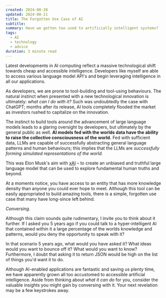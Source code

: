 ```yaml
---
created: 2024-08-20
updated: 2024-08-21
title: The Forgotten Use Case of AI
subtitle: 
summary: Have we gotten too used to artificially intelligent systems?
tags:
  - AI
  - technology
  - advice
duration: 3 minute read
---
```

Latest developments in AI computing reflect a massive technological shift towards cheap and accessible intelligence. Developers like myself are able to access various language model API's and begin leveraging intelligence in all our applications.

As developers, we are prone to tool-building and tool-using behaviours. The natural instinct when presented with a new technological innovation is ultimately: *what can I do with it?* Such was undoubtedly the case with ChatGPT; months after its release, AI tools completely flooded the market as investors rushed to capitalize on the innovation.

The instinct to build tools around the advancement of large language models leads to a glaring oversight by developers, but ultimately by the general public as well. **AI models fed with the worlds data have the ability to raise the collective consciousness of the world.** Fed with sufficient data, LLMs are capable of successfully abstracting general language patterns and human behaviours; this implies that the LLMs are *successfully forming simulated representations of the world.*

This was Elon Musk's aim with [xAI](https://x.ai/) – to create an unbiased and truthful large language model that can be used to explore fundamental human truths and beyond.

At a moments notice, you have access to an entity that has more knowledge density than anyone you could ever hope to meet. Although this tool can be easily appropriated to build amazing tools, there is a simple, forgotten use case that many have long-since left behind.

*Conversing.*

Although this claim sounds quite rudimentary, I invite you to think about it further. If I asked you 5 years ago if you could talk to a hyper-intelligent AI that contained within it a large percentage of the worlds knowledge and patterns, would you deny the opportunity to speak with it?

In that scenario 5 years ago, what would you have asked it? What ideas would you want to bounce off it? What would you want to know? Furthermore, I doubt that asking it to return JSON would be high on the list of things you'd want it to do.

Although AI-enabled applications are fantastic and saving us plenty time, we have apparently grown all too accustomed to accessible artificial intelligence. Aside from thinking about *what it can do* for you, consider the valuable insights you might gain by conversing with it. Your next revelation may be a few keystrokes away.

